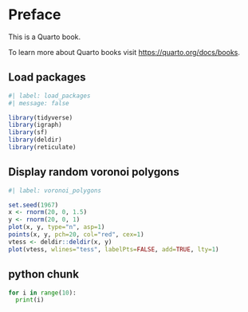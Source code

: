 # Preface {.unnumbered}

This is a Quarto book.

To learn more about Quarto books visit <https://quarto.org/docs/books>.

## Load packages

```r
#| label: load_packages
#| message: false

library(tidyverse)
library(igraph)
library(sf)
library(deldir)
library(reticulate)

```

## Display random voronoi polygons

```r
#| label: voronoi_polygons

set.seed(1967)
x <- rnorm(20, 0, 1.5)
y <- rnorm(20, 0, 1)
plot(x, y, type="n", asp=1)
points(x, y, pch=20, col="red", cex=1)
vtess <- deldir::deldir(x, y)
plot(vtess, wlines="tess", labelPts=FALSE, add=TRUE, lty=1)

```

## python chunk

```python

for i in range(10):
  print(i)

```
